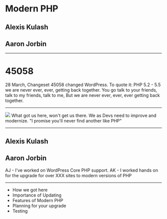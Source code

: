 
<Head>
  <title>Modern PHP</title>
</Head>


# Modern PHP

## Alexis Kulash

## Aaron Jorbin

---

# 45058

<Notes>
	28 March, Changeset 45058 changed WordPress. To quote it:
	PHP 5.2 - 5.5 we are never ever, ever, getting back together. You go talk to your friends, talk to my friends, talk to me, But we are never ever, ever, ever getting back together.
</Notes>

---

<Image src='/img/45058.png' size="contain" /> 

<Notes>
	What got us here, won't get us there. 
	We as Devs need to improve and modernize. 
	"I promise you'll never find another like PHP"
</Notes>

---

## Alexis Kulash

## Aaron Jorbin

<Notes>
	AJ - I've worked on WordPress Core PHP support.
	AK - I worked hands on for the upgrade for over XXX sites to modern versions of PHP
</Notes>


---
<ul>
  <Appear>
	<li>How we got here</li>
	<li>Importance of Updating</li>
	<li>Features of Modern PHP</li>
	<li>Planning for your upgrade</li>
	<li>Testing</li>
  </Appear>
</ul>
